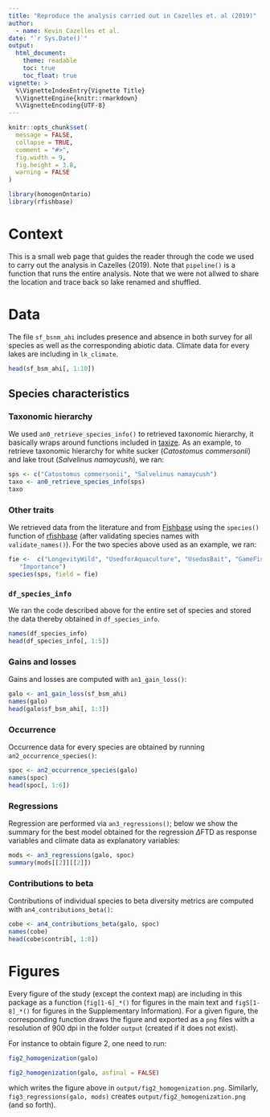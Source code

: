 ---
title: "Reproduce the analysis carried out in Cazelles et. al (2019)"
author:
  - name: Kevin Cazelles et al.
date: "`r Sys.Date()`"
output:
  html_document:
    theme: readable
    toc: true
    toc_float: true
vignette: >
  %\VignetteIndexEntry{Vignette Title}
  %\VignetteEngine{knitr::rmarkdown}
  %\VignetteEncoding{UTF-8}
---



```{r setup, include = FALSE}
knitr::opts_chunk$set(
  message = FALSE,
  collapse = TRUE,
  comment = "#>",
  fig.width = 9,
  fig.height = 3.8,
  warning = FALSE
)
```


```{R load_packages}
library(homogenOntario)
library(rfishbase)
```

# Context

This is a small web page that guides the reader through the code we used to carry out the analysis in Cazelles (2019). Note that `pipeline()` is a function that runs the entire analysis. Note that we were not allwed to share the location and trace back so lake renamed and shuffled.


# Data

The file `sf_bsnm_ahi` includes presence and absence in both survey for all
species as well as the corresponding abiotic data. Climate data for every lakes
are including in `lk_climate`.

```{R map, fig.height = 7}
head(sf_bsm_ahi[, 1:10])
```



## Species characteristics

### Taxonomic hierarchy

We used `an0_retrieve_species_info()` to retrieved taxonomic hierarchy, it
basically wraps around functions included in
[taxize](https://github.com/ropensci/taxize). As an example, to retrieve
taxonomic hierarchy for white sucker (*Catostomus commersonii*) and
lake trout (*Salvelinus namaycush*), we ran:

```{R taxo}
sps <- c("Catostomus commersonii", "Salvelinus namaycush")
taxo <- an0_retrieve_species_info(sps)
taxo
```


### Other traits

We retrieved data from the literature and from
[Fishbase](http://www.fishbase.org/search.php) using the `species()` function of
[rfishbase](https://cran.r-project.org/web/packages/rfishbase/vignettes/tutorial.html)
(after validating species names with `validate_names()`). For the two species
above used as an example, we ran:

```{R}
fie <-  c("LongevityWild", "UsedforAquaculture", "UsedasBait", "GameFish",
   "Importance")
species(sps, field = fie)
```

### `df_species_info`

We ran the code described above for the entire set of species and stored the data thereby obtained in `df_species_info`.

```{R}
names(df_species_info)
head(df_species_info[, 1:5])
```



### Gains and losses

Gains and losses are computed with `an1_gain_loss()`:

```{R gainloss}
galo <- an1_gain_loss(sf_bsm_ahi)
names(galo)
head(galo$sf_bsm_ahi[, 1:3])
```

### Occurrence

Occurrence data for every species are obtained by running  `an2_occurrence_species()`:

```{R occurrence}
spoc <- an2_occurrence_species(galo)
names(spoc)
head(spoc[, 1:6])
```

### Regressions

Regression are performed via `an3_regressions()`; below we show the summary for the best model obtained for the regression $\Delta$FTD as response variables and climate data as explanatory variables:

```{R reg}
mods <- an3_regressions(galo, spoc)
summary(mods[[2]][[2]])
```

### Contributions to beta

Contributions of individual species to beta diversity metrics are computed with `an4_contributions_beta()`:

```{R contr}
cobe <- an4_contributions_beta(galo, spoc)
names(cobe)
head(cobe$contrib[, 1:8])
```




# Figures

Every figure of the study (except the context map) are including in this package as a function (`fig[1-6]_*()` for figures in the main text and `figS[1-8]_*()` for figures in the Supplementary Information). For a given figure, the corresponding function draws the figure and exported as a `png` files with a resolution of 900 dpi in the folder `output` (created if it does not exist).

For instance to obtain figure 2, one need to run:

```R
fig2_homogenization(galo)
```

```{R, echo = FALSE}
fig2_homogenization(galo, asfinal = FALSE)
```

which writes the figure above in `output/fig2_homogenization.png`. Similarly, `fig3_regressions(galo, mods)` creates `output/fig2_homogenization.png` (and so forth).
